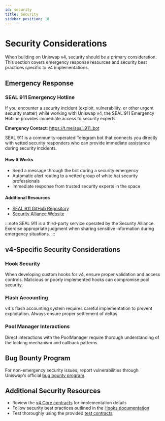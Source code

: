 ```yaml
---
id: security
title: Security
sidebar_position: 10
---
```


# Security Considerations

When building on Uniswap v4, security should be a primary consideration. This section covers emergency response resources and security best practices specific to v4 implementations.

## Emergency Response

### SEAL 911 Emergency Hotline

If you encounter a security incident (exploit, vulnerability, or other urgent security matter) while working with Uniswap v4, the SEAL 911 Emergency Hotline provides immediate access to security experts.

**Emergency Contact**: https://t.me/seal_911_bot

SEAL 911 is a community-operated Telegram bot that connects you directly with vetted security responders who can provide immediate assistance during security incidents.

#### How It Works
- Send a message through the bot during a security emergency
- Automatic alert routing to a vetted group of white hat security professionals
- Immediate response from trusted security experts in the space

#### Additional Resources
- [SEAL 911 GitHub Repository](https://github.com/security-alliance/seal-911)
- [Security Alliance Website](https://www.securityalliance.org/seal-911)

:::note
SEAL 911 is a third-party service operated by the Security Alliance. Exercise appropriate judgment when sharing sensitive information during emergency situations.
:::

## v4-Specific Security Considerations

### Hook Security
When developing custom hooks for v4, ensure proper validation and access controls. Malicious or poorly implemented hooks can compromise pool security.

### Flash Accounting
v4's flash accounting system requires careful implementation to prevent exploitation. Always ensure proper settlement of deltas.

### Pool Manager Interactions
Direct interactions with the PoolManager require thorough understanding of the locking mechanism and callback patterns.

## Bug Bounty Program

For non-emergency security issues, report vulnerabilities through Uniswap's official [bug bounty program](https://uniswap.org/bug-bounty/).

## Additional Security Resources

- Review the [v4 Core contracts](../reference/core/) for implementation details
- Follow security best practices outlined in the [Hooks documentation](./04-hooks.mdx)
- Test thoroughly using the provided [test contracts](../reference/core/test/)